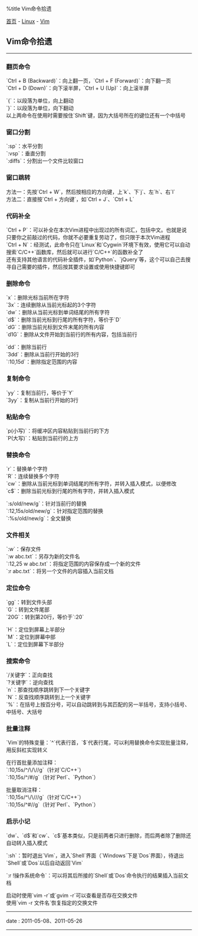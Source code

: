 %title Vim命令拾遗

[[../../../index|首页]] - [[../index|Linux]] - [[index|Vim]]
==Vim命令拾遗==
----
===翻页命令===
`Ctrl + B (Backward)`：向上翻一页，`Ctrl + F (Forward)`：向下翻一页<br>
`Ctrl + D (Down)`：向下滚半屏，`Ctrl + U (Up)`：向上滚半屏

`{`：以段落为单位，向上翻动<br>
`}`：以段落为单位，向下翻动<br>
以上两命令在使用时需要按住`Shift`键，因为大括号所在的键位还有一个中括号

===窗口分割===
`:sp`：水平分割<br>
`:vsp`：垂直分割<br>
`:diffs`：分割出一个文件比较窗口

===窗口跳转===
方法一：先按`Ctrl + W`，然后按相应的方向键，上`k`、下`j`、左`h`、右`l`<br>
方法二：直接按`Ctrl + 方向键`，如`Ctrl + J`、`Ctrl + L`

===代码补全===
`Ctrl + P`：可以补全在本次Vim进程中出现过的所有词汇，包括中文。也就是说只要你之前敲过的代码，你就不必要重复劳动了，但只限于本次Vim进程<br>
`Ctrl + N`：经测试，此命令只在`Linux`和`Cygwin`环境下有效，使用它可以自动搜索`C/C++`函数库，然后就可以进行`C/C++`的函数补全了<br>
还有支持其他语言的代码补全插件，如`Python`、`jQuery`等，这个可以自己去搜寻自己需要的插件，然后按其要求设置或使用快捷键即可

===删除命令===
`x`：删除光标当前所在字符<br>
`3x`：连续删除从当前光标起的3个字符<br>
`dw`：删除从当前光标到单词结尾的所有字符<br>
`d$`：删除当前光标到行尾的所有字符，等价于`D`<br>
`dG`：删除当前光标到文件末尾的所有内容<br>
`d1G`：删除从文件开始到当前行的所有内容，包括当前行

`dd`：删除当前行<br>
`3dd`：删除从当前行开始的3行<br>
`:10,15d`：删除指定范围的内容

===复制命令===
`yy`：复制当前行，等价于`Y`<br>
`3yy`：复制从当前行开始的3行<br>

===粘贴命令===
`p(小写)`：将缓冲区内容粘贴到当前行的下方<br>
`P(大写)`：粘贴到当前行的上方

===替换命令===
`r`：替换单个字符<br>
`R`：连续替换多个字符<br>
`cw`：删除从当前光标到单词结尾的所有字符，并转入插入模式，以便修改<br>
`c$`：删除当前光标到行尾的所有字符，并转入插入模式

`:s/old/new/g`：针对当前行的替换<br>
`:12,15s/old/new/g`：针对指定范围的替换<br>
`:%s/old/new/g`：全文替换

===文件相关===
`:w`：保存文件<br>
`:w abc.txt`：另存为新的文件名<br>
`:12,25 w abc.txt`：将指定范围的内容保存成一个新的文件<br>
`:r abc.txt`：将另一个文件的内容插入当前文档

===定位命令===
`gg`：转到文件头部<br>
`G`：转到文件尾部<br>
`20G`：转到第20行，等价于`:20`

`H`：定位到屏幕上半部分<br>
`M`：定位到屏幕中部<br>
`L`：定位到屏幕下半部分

===搜索命令===
`/关键字`：正向查找<br>
`?关键字`：逆向查找<br>
`n`：那查找顺序跳转到下一个关键字<br>
`N`：反查找顺序跳转到上一个关键字<br>
`%`：在括号上按百分号，可以自动跳转到与其匹配的另一半括号，支持小括号、中括号、大括号

===批量注释===
`Vim`的特殊变量：`^`代表行首，`$`代表行尾，可以利用替换命令实现批量注释，用反斜杠实现转义

在行首批量添加注释：<br>
`:10,15s/^/\/\//g`（针对`C/C++`）<br>
`:10,15s/^/#/g`（针对`Perl`、`Python`）

批量取消注释：<br>
`:10,15s/^\/\///g`（针对`C/C++`）<br>
`:10,15s/^#//g`（针对`Perl`、`Python`）

===启示小记===
`dw`、`d$`和`cw`、`c$`基本类似，只是前两者只进行删除，而后两者除了删除还自动转入插入模式

`:sh`：暂时退出`Vim`，进入`Shell`界面（`Windows`下是`Dos`界面），待退出`Shell`或`Dos`以后自动返回`Vim`

`:r !操作系统命令`：可以将其后所接的`Shell`或`Dos`命令执行的结果插入当前文档

启动时使用`vim -r`或`gvim -r`可以查看是否存在交换文件<br>
使用`vim -r 文件名`恢复指定的交换文件
----
<red>date</red> : 2011-05-08、2011-05-26
----
